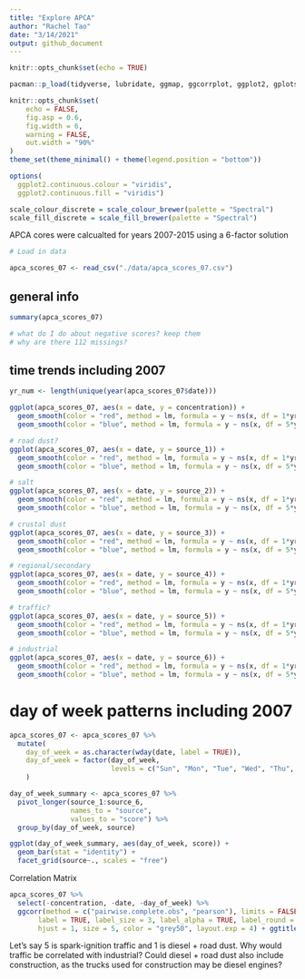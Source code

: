 ```yaml
---
title: "Explore APCA"
author: "Rachel Tao"
date: "3/14/2021"
output: github_document
---
```


```r
knitr::opts_chunk$set(echo = TRUE)

pacman::p_load(tidyverse, lubridate, ggmap, ggcorrplot, ggplot2, gplots, ggfortify, ggrepel, gridExtra, GPArotation, GGally, knitr, patchwork, psych, factoextra, RColorBrewer, kableExtra, pals, splines)

knitr::opts_chunk$set(
	echo = FALSE,
	fig.asp = 0.6,
	fig.width = 6,
	warning = FALSE,
	out.width = "90%"
)
theme_set(theme_minimal() + theme(legend.position = "bottom"))

options(
  ggplot2.continuous.colour = "viridis",
  ggplot2.continuous.fill = "viridis")

scale_colour_discrete = scale_colour_brewer(palette = "Spectral")
scale_fill_discrete = scale_fill_brewer(palette = "Spectral")

```

APCA cores were calcualted for years 2007-2015 using a 6-factor solution

```r
# Load in data

apca_scores_07 <- read_csv("./data/apca_scores_07.csv")

```

## general info

```r
summary(apca_scores_07)

# what do I do about negative scores? keep them
# why are there 112 missings?
```

## time trends including 2007

```r
yr_num <- length(unique(year(apca_scores_07$date)))

ggplot(apca_scores_07, aes(x = date, y = concentration)) +
  geom_smooth(color = "red", method = lm, formula = y ~ ns(x, df = 1*yr_num)) +
  geom_smooth(color = "blue", method = lm, formula = y ~ ns(x, df = 5*yr_num))

# road dust?
ggplot(apca_scores_07, aes(x = date, y = source_1)) +
  geom_smooth(color = "red", method = lm, formula = y ~ ns(x, df = 1*yr_num)) +
  geom_smooth(color = "blue", method = lm, formula = y ~ ns(x, df = 5*yr_num))

# salt
ggplot(apca_scores_07, aes(x = date, y = source_2)) +
  geom_smooth(color = "red", method = lm, formula = y ~ ns(x, df = 1*yr_num)) +
  geom_smooth(color = "blue", method = lm, formula = y ~ ns(x, df = 5*yr_num))

# crustal dust
ggplot(apca_scores_07, aes(x = date, y = source_3)) +
  geom_smooth(color = "red", method = lm, formula = y ~ ns(x, df = 1*yr_num)) +
  geom_smooth(color = "blue", method = lm, formula = y ~ ns(x, df = 5*yr_num))

# regional/secondary
ggplot(apca_scores_07, aes(x = date, y = source_4)) +
  geom_smooth(color = "red", method = lm, formula = y ~ ns(x, df = 1*yr_num)) +
  geom_smooth(color = "blue", method = lm, formula = y ~ ns(x, df = 5*yr_num))

# traffic?
ggplot(apca_scores_07, aes(x = date, y = source_5)) +
  geom_smooth(color = "red", method = lm, formula = y ~ ns(x, df = 1*yr_num)) +
  geom_smooth(color = "blue", method = lm, formula = y ~ ns(x, df = 5*yr_num))

# industrial
ggplot(apca_scores_07, aes(x = date, y = source_6)) +
  geom_smooth(color = "red", method = lm, formula = y ~ ns(x, df = 1*yr_num)) +
  geom_smooth(color = "blue", method = lm, formula = y ~ ns(x, df = 5*yr_num))

```

# day of week patterns including 2007

```r

apca_scores_07 <- apca_scores_07 %>% 
  mutate(
    day_of_week = as.character(wday(date, label = TRUE)),
    day_of_week = factor(day_of_week,
                         levels = c("Sun", "Mon", "Tue", "Wed", "Thu", "Fri", "Sat"))
    )

day_of_week_summary <- apca_scores_07 %>% 
  pivot_longer(source_1:source_6,
               names_to = "source",
               values_to = "score") %>% 
  group_by(day_of_week, source)

ggplot(day_of_week_summary, aes(day_of_week, score)) +  
  geom_bar(stat = "identity") + 
  facet_grid(source~., scales = "free")

```


Correlation Matrix

```r
apca_scores_07 %>% 
  select(-concentration, -date, -day_of_week) %>% 
  ggcorr(method = c("pairwise.complete.obs", "pearson"), limits = FALSE,
       label = TRUE, label_size = 3, label_alpha = TRUE, label_round = 2,
       hjust = 1, size = 5, color = "grey50", layout.exp = 4) + ggtitle("Correlation Matrix: NYC Air Pollution APCA")

```

Let's say 5 is spark-ignition traffic and 1 is diesel + road dust. Why would traffic be correlated with industrial? Could diesel + road dust also include construction, as the trucks used for construction may be diesel engines?